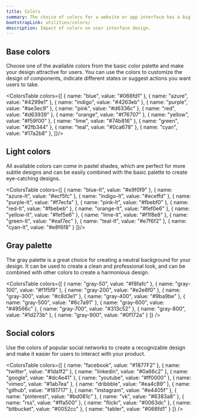 ```yaml
---
title: Colors
summary: The choice of colors for a website or app interface has a big influence on how users interact with the product and what decisions they make. Harmonious colors can contribute to a nice first impression and encourage users to engage with your product, so it's a very important aspect of a successful design, which needs to be well thought out.
bootstrapLink: utilities/colors/
description: Impact of colors on user interface design.
---
```


## Base colors

Choose one of the available colors from the basic color palette and make your design attractive for users. You can use the colors to customize the design of components, indicate different states or suggest actions you want users to take.

<ColorsTable colors={[ 
  { name: "blue", value: "#066fd1" }, 
  { name: "azure", value: "#4299e1" },
  { name: "indigo", value: "#4263eb" }, 
  { name: "purple", value: "#ae3ec9" },
  { name: "pink", value: "#d6336c" },
  { name: "red", value: "#d63939" },
  { name: "orange", value: "#f76707" },
  { name: "yellow", value: "#f59f00" },
  { name: "lime", value: "#74b816" },
  { name: "green", value: "#2fb344" },
  { name: "teal", value: "#0ca678" },
  { name: "cyan", value: "#17a2b8" },
]}/>

## Light colors

All available colors can come in pastel shades, which are perfect for more subtle designs and can be easily combined with the basic palette to create eye-catching designs.

<ColorsTable colors={[
  { name: "blue-lt", value: "#e9f0f9" },
  { name: "azure-lt", value: "#ecf5fc" },
  { name: "indigo-lt", value: "#eceffd" },
  { name: "purple-lt", value: "#f7ecfa" },
  { name: "pink-lt", value: "#fbebf0" },
  { name: "red-lt", value: "#fbebeb" },
  { name: "orange-lt", value: "#fef0e6" },
  { name: "yellow-lt", value: "#fef5e6" },
  { name: "lime-lt", value: "#f1f8e8" },
  { name: "green-lt", value: "#eaf7ec" },
  { name: "teal-lt", value: "#e7f6f2" },
  { name: "cyan-lt", value: "#e8f6f8" }
]}/>

## Gray palette

The gray palette is a great choice for creating a neutral background for your design. It can be used to create a clean and professional look, and can be combined with other colors to create a harmonious design.

<ColorsTable colors={[
  { name: "gray-50", value: "#f8fafc" },
  { name: "gray-100", value: "#f1f5f9" },
  { name: "gray-200", value: "#e2e8f0" },
  { name: "gray-300", value: "#c8d3e1" },
  { name: "gray-400", value: "#9ba9be" },
  { name: "gray-500", value: "#6c7a91" },
  { name: "gray-600", value: "#49566c" },
  { name: "gray-700", value: "#313c52" },
  { name: "gray-800", value: "#1d273b" },
  { name: "gray-900", value: "#0f172a" }
]} />

## Social colors

Use the colors of popular social networks to create a recognizable design and make it easier for users to interact with your product.

<ColorsTable colors={[
  { name: "facebook", value: "#1877F2" },
  { name: "twitter", value: "#1da1f2" },
  { name: "linkedin", value: "#0a66c2" },
  { name: "google", value: "#dc4e41" },
  { name: "youtube", value: "#ff0000" },
  { name: "vimeo", value: "#1ab7ea" },
  { name: "dribbble", value: "#ea4c89" },
  { name: "github", value: "#181717" },
  { name: "instagram", value: "#e4405f" },
  { name: "pinterest", value: "#bd081c" },
  { name: "vk", value: "#6383a8" },
  { name: "rss", value: "#ffa500" },
  { name: "flickr", value: "#0063dc" },
  { name: "bitbucket", value: "#0052cc" },
  { name: "tabler", value: "#066fd1" }
]} />